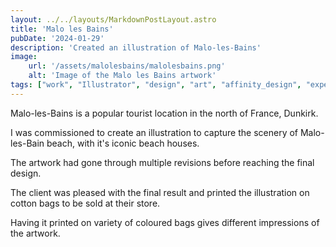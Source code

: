 ```yaml
---
layout: ../../layouts/MarkdownPostLayout.astro
title: 'Malo les Bains'
pubDate: '2024-01-29'
description: 'Created an illustration of Malo-les-Bains'
image:
    url: '/assets/malolesbains/malolesbains.png'
    alt: 'Image of the Malo les Bains artwork'
tags: ["work", "Illustrator", "design", "art", "affinity_design", "experience"]
---
```


Malo-les-Bains is a popular tourist location in the north of France, Dunkirk.

I was commissioned to create an illustration to capture the scenery of Malo-les-Bain beach, with it's iconic beach houses. 

The artwork had gone through multiple revisions before reaching the final design.

<ImageImport url='/assets/malolesbains/mlb_progress1.png' alt='Image of the malo les bains bag in progress.' />
<ImageImport url='/assets/malolesbains/mlb_progress3.png' alt='Image of the malo les bains bag in progress.' />
<ImageImport url='/assets/malolesbains/mlb_progress4.png' alt='Image of the malo les bains bag in progress.' />
<ImageImport url='/assets/malolesbains/mlb_progress5.png' alt='Image of the malo les bains bag in progress.' />

The client was pleased with the final result and printed the illustration on cotton bags to be sold at their store.

<ImageImport url='/assets/malolesbains/mlb_store1.jpg' alt='Image of the malo les bains bag in the store.' />
<ImageImport url='/assets/malolesbains/mlb_store2.jpg' alt='Image of the malo les bains bag in the store.' />

Having it printed on variety of coloured bags gives different impressions of the artwork.

<ImageImport url='/assets/malolesbains/mlb_bag1.jpg' alt='Image of the malo les bains bag.' />
<ImageImport url='/assets/malolesbains/mlb_bag2.jpg' alt='Image of the malo les bains bag.' />
<ImageImport url='/assets/malolesbains/mlb_bag3.jpg' alt='Image of the malo les bains bag.' />
<ImageImport url='/assets/malolesbains/mlb_bag4.jpg' alt='Image of the malo les bains bag.' />
<ImageImport url='/assets/malolesbains/mlb_bag5.jpg' alt='Image of the malo les bains bag.' />
<ImageImport url='/assets/malolesbains/mlb_bag6.jpg' alt='Image of the malo les bains bag.' />
<ImageImport url='/assets/malolesbains/mlb_bag7.jpg' alt='Image of the malo les bains bag.' />
<ImageImport url='/assets/malolesbains/mlb_bag8.jpg' alt='Image of the malo les bains bag.' />
